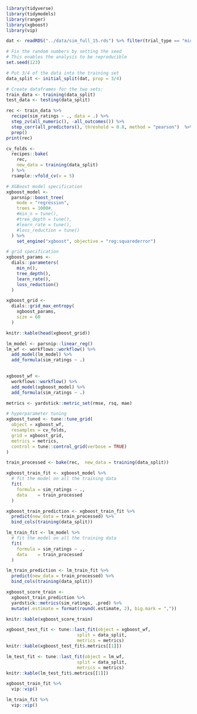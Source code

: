 


```r

library(tidyverse)
library(tidymodels)
library(ranger)
library(xgboost)
library(vip)

```



```r

dat <- readRDS("../data/sim_full_15.rds") %>% filter(trial_type == "midi_to_midi") %>% select(-trial_type)

```



```r

# Fix the random numbers by setting the seed 
# This enables the analysis to be reproducible 
set.seed(123)

# Put 3/4 of the data into the training set 
data_split <- initial_split(dat, prop = 3/4)

# Create dataframes for the two sets:
train_data <- training(data_split) 
test_data <- testing(data_split)

```


```r


rec <- train_data %>% 
  recipe(sim_ratings ~ ., data = .) %>%
  step_zv(all_numeric(), -all_outcomes()) %>%
  step_corr(all_predictors(), threshold = 0.8, method = "pearson")  %>%
  prep()
print(rec)
```



```r

cv_folds <- 
  recipes::bake(
    rec, 
    new_data = training(data_split)
  ) %>%  
  rsample::vfold_cv(v = 5)


```



```r

# XGBoost model specification
xgboost_model <- 
  parsnip::boost_tree(
    mode = "regression",
    trees = 1000#,
    #min_n = tune(),
    #tree_depth = tune(),
    #learn_rate = tune(),
    #loss_reduction = tune()
  ) %>%
    set_engine("xgboost", objective = "reg:squarederror")

```



```r

# grid specification
xgboost_params <- 
  dials::parameters(
    min_n(),
    tree_depth(),
    learn_rate(),
    loss_reduction()
  )


```



```r

xgboost_grid <- 
  dials::grid_max_entropy(
    xgboost_params, 
    size = 60
  )

knitr::kable(head(xgboost_grid))

```

```r
lm_model <- parsnip::linear_reg()
lm_wf <- workflows::workflow() %>% 
  add_model(lm_model) %>% 
  add_formula(sim_ratings ~ .)
  
```


```r


xgboost_wf <- 
  workflows::workflow() %>%
  add_model(xgboost_model) %>% 
  add_formula(sim_ratings ~ .)

```


```r

metrics <- yardstick::metric_set(rmse, rsq, mae)

# hyperparameter tuning
xgboost_tuned <- tune::tune_grid(
  object = xgboost_wf,
  resamples = cv_folds,
  grid = xgboost_grid,
  metrics = metrics,
  control = tune::control_grid(verbose = TRUE)
)


```


```r

train_processed <- bake(rec,  new_data = training(data_split))

xgboost_train_fit <- xgboost_model %>%
  # fit the model on all the training data
  fit(
    formula = sim_ratings ~ ., 
    data    = train_processed
  ) 

xgboost_train_prediction <- xgboost_train_fit %>%
  predict(new_data = train_processed) %>%
  bind_cols(training(data_split))

lm_train_fit <- lm_model %>%
  # fit the model on all the training data
  fit(
    formula = sim_ratings ~ ., 
    data    = train_processed
  ) 

lm_train_prediction <- lm_train_fit %>%
  predict(new_data = train_processed) %>%
  bind_cols(training(data_split))

```


```r

xgboost_score_train <- 
  xgboost_train_prediction %>%
  yardstick::metrics(sim_ratings, .pred) %>%
  mutate(.estimate = format(round(.estimate, 2), big.mark = ","))

knitr::kable(xgboost_score_train)

```

```r

xgboost_test_fit <- tune::last_fit(object = xgboost_wf, 
                           split = data_split, 
                           metrics = metrics) 
knitr::kable(xgboost_test_fit$.metrics[[1]])

```

```r

lm_test_fit <- tune::last_fit(object = lm_wf, 
                           split = data_split, 
                           metrics = metrics) 
knitr::kable(lm_test_fit$.metrics[[1]])

```


```r

xgboost_train_fit %>% 
  vip::vip()

```



```r

lm_train_fit %>% 
  vip::vip()

```
